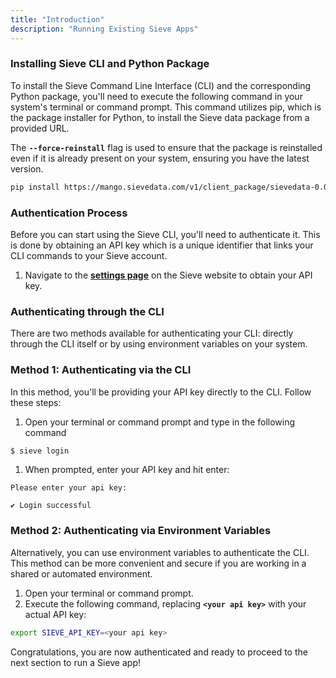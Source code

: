 ```yaml
---
title: "Introduction"
description: "Running Existing Sieve Apps"
---
```


### **Installing Sieve CLI and Python Package**

To install the Sieve Command Line Interface (CLI) and the corresponding Python package, you'll need to execute the following command in your system's terminal or command prompt. This command utilizes pip, which is the package installer for Python, to install the Sieve data package from a provided URL.

The **`--force-reinstall`** flag is used to ensure that the package is reinstalled even if it is already present on your system, ensuring you have the latest version.

```bash
pip install https://mango.sievedata.com/v1/client_package/sievedata-0.0.1.1.2-py3-none-any.whl --force-reinstall
```

### **Authentication Process**

Before you can start using the Sieve CLI, you'll need to authenticate it. This is done by obtaining an API key which is a unique identifier that links your CLI commands to your Sieve account.

1. Navigate to the **[settings page](https://www.sievedata.com/dashboard/settings)** on the Sieve website to obtain your API key.

### **Authenticating through the CLI**

There are two methods available for authenticating your CLI: directly through the CLI itself or by using environment variables on your system.

### **Method 1: Authenticating via the CLI**

In this method, you'll be providing your API key directly to the CLI. Follow these steps:

1. Open your terminal or command prompt and type in the following command 

```bash
$ sieve login
```

1. When prompted, enter your API key and hit enter:

```
Please enter your api key:

✔ Login successful
```

### **Method 2: Authenticating via Environment Variables**

Alternatively, you can use environment variables to authenticate the CLI. This method can be more convenient and secure if you are working in a shared or automated environment.

1. Open your terminal or command prompt.
2. Execute the following command, replacing **`<your api key>`** with your actual API key:

```bash
export SIEVE_API_KEY=<your api key>
```

Congratulations, you are now authenticated and ready to proceed to the next section to run a Sieve app!
